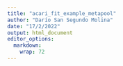 ```yaml
---
title: "acari_fit_example_metapool"
author: "Darío San Segundo Molina"
date: "17/2/2022"
output: html_document
editor_options: 
  markdown: 
    wrap: 72
---
```


# 
